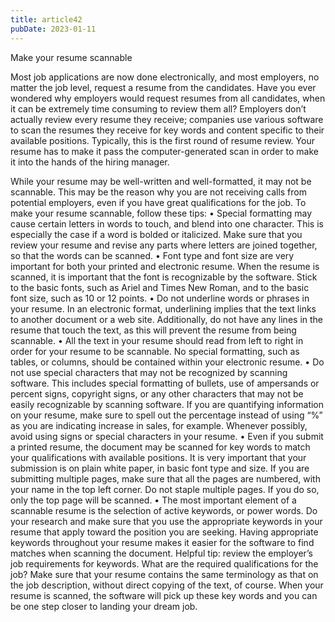 ```yaml
---
title: article42
pubDate: 2023-01-11
---
```


Make your resume scannable

Most job applications are now done electronically, and most employers, no matter the job level, request a resume from the candidates. Have you ever wondered why employers would request resumes from all candidates, when it can be extremely time consuming to review them all? Employers don’t actually review every resume they receive; companies use various software to scan the resumes they receive for key words and content specific to their available positions. Typically, this is the first round of resume review. Your resume has to make it pass the computer-generated scan in order to make it into the hands of the hiring manager. 

While your resume may be well-written and well-formatted, it may not be scannable. This may be the reason why you are not receiving calls from potential employers, even if you have great qualifications for the job. To make your resume scannable, follow these tips: 
•	Special formatting may cause certain letters in words to touch, and blend into one character. This is especially the case if a word is bolded or italicized. Make sure that you review your resume and revise any parts where letters are joined together, so that the words can be scanned. 
•	Font type and font size are very important for both your printed and electronic resume. When the resume is scanned, it is important that the font is recognizable by the software. Stick to the basic fonts, such as Ariel and Times New Roman, and to the basic font size, such as 10 or 12 points. 
•	Do not underline words or phrases in your resume. In an electronic format, underlining implies that the text links to another document or a web site. Additionally, do not have any lines in the resume that touch the text, as this will prevent the resume from being scannable. 
•	All the text in your resume should read from left to right in order for your resume to be scannable. No special formatting, such as tables, or columns, should be contained within your electronic resume. 
•	Do not use special characters that may not be recognized by scanning software. This includes special formatting of bullets, use of ampersands or percent signs, copyright signs, or any other characters that may not be easily recognizable by scanning software. If you are quantifying information on your resume, make sure to spell out the percentage instead of using “%” as you are indicating increase in sales, for example. Whenever possibly, avoid using signs or special characters in your resume. 
•	Even if you submit a printed resume, the document may be scanned for key words to match your qualifications with available positions. It is very important that your submission is on plain white paper, in basic font type and size. If you are submitting multiple pages, make sure that all the pages are numbered, with your name in the top left corner. Do not staple multiple pages. If you do so, only the top page will be scanned. 
•	The most important element of a scannable resume is the selection of active keywords, or power words. Do your research and make sure that you use the appropriate keywords in your resume that apply toward the position you are seeking. Having appropriate keywords throughout your resume makes it easier for the software to find matches when scanning the document. Helpful tip: review the employer’s job requirements for keywords. What are the required qualifications for the job? Make sure that your resume contains the same terminology as that on the job description, without direct copying of the text, of course. When your resume is scanned, the software will pick up these key words and you can be one step closer to landing your dream job.